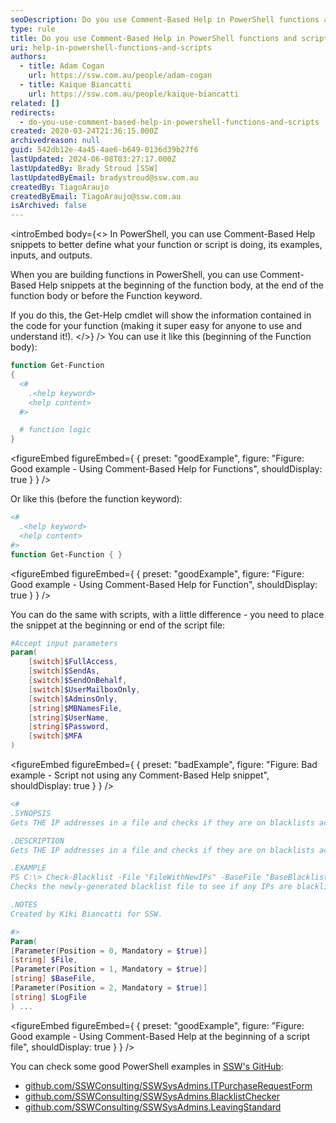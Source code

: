 ```yaml
---
seoDescription: Do you use Comment-Based Help in PowerShell functions and scripts?
type: rule
title: Do you use Comment-Based Help in PowerShell functions and scripts?
uri: help-in-powershell-functions-and-scripts
authors:
  - title: Adam Cogan
    url: https://ssw.com.au/people/adam-cogan
  - title: Kaique Biancatti
    url: https://ssw.com.au/people/kaique-biancatti
related: []
redirects:
  - do-you-use-comment-based-help-in-powershell-functions-and-scripts
created: 2020-03-24T21:36:15.000Z
archivedreason: null
guid: 542db12e-4a45-4ae6-b649-0136d39b27f6
lastUpdated: 2024-06-08T03:27:17.000Z
lastUpdatedBy: Brady Stroud [SSW]
lastUpdatedByEmail: bradystroud@ssw.com.au
createdBy: TiagoAraujo
createdByEmail: TiagoAraujo@ssw.com.au
isArchived: false
---
```


<introEmbed
  body={<>
In PowerShell, you can use Comment-Based Help snippets to better define what your function or script is doing, its examples, inputs, and outputs.

When you are building functions in PowerShell, you can use Comment-Based Help snippets at the beginning of the function body, at the end of the function body or before the Function keyword.

If you do this, the Get-Help cmdlet will show the information contained in the code for your function (making it super easy for anyone to use and understand it!).
  </>}
/>
You can use it like this (beginning of the Function body):

```powershell
function Get-Function
{
  <#
    .<help keyword>
    <help content>
  #>

  # function logic
}
```

<figureEmbed figureEmbed={ {
  preset: "goodExample",
  figure: "Figure: Good example - Using Comment-Based Help for Functions",
  shouldDisplay: true
} } />


Or like this (before the function keyword):

```powershell
<#
  .<help keyword>
  <help content>
#>
function Get-Function { }
```

<figureEmbed figureEmbed={ {
  preset: "goodExample",
  figure: "Figure: Good example - Using Comment-Based Help for Function",
  shouldDisplay: true
} } />


You can do the same with scripts, with a little difference - you need to place the snippet at the beginning or end of the script file:

```powershell
#Accept input parameters
param(
    [switch]$FullAccess,
    [switch]$SendAs,
    [switch]$SendOnBehalf,
    [switch]$UserMailboxOnly,
    [switch]$AdminsOnly,
    [string]$MBNamesFile,
    [string]$UserName,
    [string]$Password,
    [switch]$MFA
)
```

<figureEmbed figureEmbed={ {
  preset: "badExample",
  figure: "Figure: Bad example - Script not using any Comment-Based Help snippet",
  shouldDisplay: true
} } />


```powershell
<#
.SYNOPSIS
Gets THE IP addresses in a file and checks if they are on blacklists across the web.

.DESCRIPTION
Gets THE IP addresses in a file and checks if they are on blacklists across the web. If they are, add them to the final blacklist file that will be used by the firewall.

.EXAMPLE
PS C:\> Check-Blacklist -File "FileWithNewIPs" -BaseFile "BaseBlacklistFile" -Logfile "LogfileLocation"
Checks the newly-generated blacklist file to see if any IPs are blacklisted, if yes, adds them to the final blacklist file.

.NOTES
Created by Kiki Biancatti for SSW.

#>
Param(
[Parameter(Position = 0, Mandatory = $true)]
[string] $File,
[Parameter(Position = 1, Mandatory = $true)]
[string] $BaseFile,
[Parameter(Position = 2, Mandatory = $true)]
[string] $LogFile
) ...
```

<figureEmbed figureEmbed={ {
  preset: "goodExample",
  figure: "Figure: Good example - Using Comment-Based Help at the beginning of a script file",
  shouldDisplay: true
} } />


You can check some good PowerShell examples in [SSW's GitHub](https://github.com/SSWConsulting):

- [github.com/SSWConsulting/SSWSysAdmins.ITPurchaseRequestForm](https://github.com/SSWConsulting/SSWSysAdmins.ITPurchaseRequestForm)
- [github.com/SSWConsulting/SSWSysAdmins.BlacklistChecker](https://github.com/SSWConsulting/SSWSysAdmins.BlacklistChecker)
- [github.com/SSWConsulting/SSWSysAdmins.LeavingStandard](https://github.com/SSWConsulting/SSWSysAdmins.LeavingStandard)

